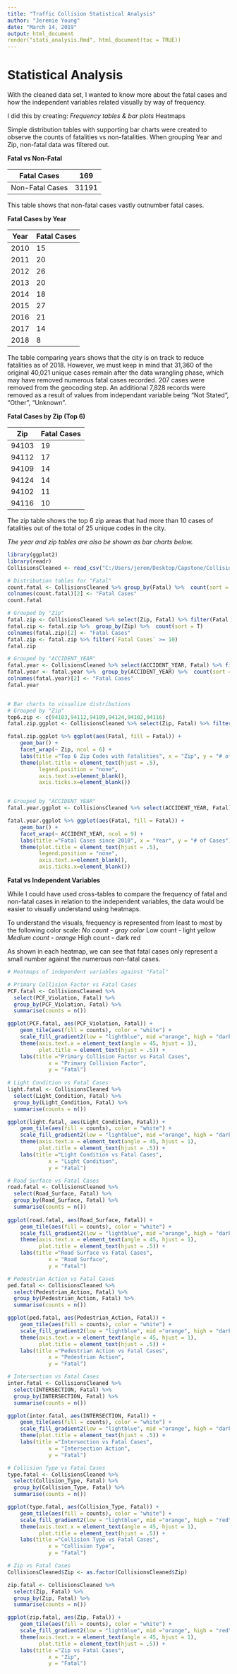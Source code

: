 ---
title: "Traffic Collision Statistical Analysis"
author: "Jeremie Young"
date: "March 14, 2019"
output: html_document
render("stats_analysis.Rmd", html_document(toc = TRUE))
---

# Statistical Analysis

With the cleaned data set, I wanted to know more about the fatal cases and how the independent variables related visually by way of frequency.

I did this by creating:
*Frequency tables & bar plots
*Heatmaps 

Simple distribution tables with supporting bar charts were created to observe the counts of fatalities vs non-fatalities. When grouping Year and Zip, non-fatal data was filtered out.


**Fatal vs Non-Fatal**

Fatal Cases     | 169
----------------|------
Non-Fatal Cases | 31191

This table shows that non-fatal cases vastly outnumber fatal cases. 


**Fatal Cases by Year**

Year  | Fatal Cases
------|------------
2010  |    15
2011  |    20
2012  |    26
2013  |    20
2014  |    18
2015  |    27
2016  |    21
2017  |    14
2018  |    8

The table comparing years shows that the city is on track to reduce fatalities as of 2018. However, we must keep in mind that 31,360 of the original 40,021 unique cases remain after the data wrangling phase, which may have removed numerous fatal cases recorded. 207 cases were removed from the geocoding step. An additional 7,828 records were removed as a result of values from independant variable being “Not Stated”, “Other”, “Unknown”.


**Fatal Cases by Zip (Top 6)**

Zip    | Fatal Cases
-------|------------
94103  |    19
94112  |    17
94109  |    14
94124  |    14
94102  |    11
94116  |    10

The zip table shows the top 6 zip areas that had more than 10 cases of fatalities out of the total of 25 unique codes in the city.

*The year and zip tables are also be shown as bar charts below.* 

```{r}
library(ggplot2)
library(readr)
CollisionsCleaned <- read_csv("C:/Users/jerem/Desktop/Capstone/CollisionsCleaned.csv")

# Distribution tables for "Fatal"
count.fatal <- CollisionsCleaned %>% group_by(Fatal) %>%  count(sort = FALSE)
colnames(count.fatal)[2] <- "Fatal Cases"
count.fatal

# Grouped by "Zip"
fatal.zip <- CollisionsCleaned %>% select(Zip, Fatal) %>% filter(Fatal != "Non-Fatal")
fatal.zip <- fatal.zip %>%  group_by(Zip) %>%  count(sort = T)
colnames(fatal.zip)[2] <- "Fatal Cases"
fatal.zip <- fatal.zip %>% filter(`Fatal Cases` >= 10)
fatal.zip

# Grouped by "ACCIDENT_YEAR"
fatal.year <- CollisionsCleaned %>% select(ACCIDENT_YEAR, Fatal) %>% filter(Fatal != "Non-Fatal")
fatal.year <- fatal.year %>%  group_by(ACCIDENT_YEAR) %>%  count(sort = F)
colnames(fatal.year)[2] <- "Fatal Cases"
fatal.year


# Bar charts to visualize distributions
# Grouped by "Zip"
top6.zip <- c(94103,94112,94109,94124,94102,94116)
fatal.zip.ggplot <- CollisionsCleaned %>% select(Zip, Fatal) %>% filter(Fatal != "Non-Fatal" & Zip %in% top6.zip)

fatal.zip.ggplot %>% ggplot(aes(Fatal, fill = Fatal)) +
    geom_bar() + 
    facet_wrap(~ Zip, ncol = 6) +
    labs(title ="Top 6 Zip Codes with Fatalities", x = "Zip", y = "# of Cases") +
    theme(plot.title = element_text(hjust = .5),
          legend.position = "none",
          axis.text.x=element_blank(),
          axis.ticks.x=element_blank())


# Grouped by "ACCIDENT_YEAR"
fatal.year.ggplot <- CollisionsCleaned %>% select(ACCIDENT_YEAR, Fatal) %>% filter(Fatal != "Non-Fatal")

fatal.year.ggplot %>% ggplot(aes(Fatal, fill = Fatal)) +
    geom_bar() + 
    facet_wrap(~ ACCIDENT_YEAR, ncol = 9) +
    labs(title ="Fatal Cases since 2010", x = "Year", y = "# of Cases") +
    theme(plot.title = element_text(hjust = .5),
          legend.position = "none",
          axis.text.x=element_blank(),
          axis.ticks.x=element_blank())
```

**Fatal vs Independent Variables**

While I could have used cross-tables to compare the frequency of fatal and non-fatal cases in relation to the independent variables, the data would be easier to visually understand using heatmaps. 

To understand the visuals, frequency is represented from least to most by the following color scale:
*No count - gray color
*Low count - light yellow
*Medium count - orange
*High count - dark red  

As shown in each heatmap, we can see that fatal cases only represent a small number against the numerous non-fatal cases.

```{r}
# Heatmaps of independent variables against "Fatal"

# Primary Collision Factor vs Fatal Cases
PCF.fatal <- CollisionsCleaned %>% 
  select(PCF_Violation, Fatal) %>% 
  group_by(PCF_Violation, Fatal) %>% 
  summarise(counts = n())

ggplot(PCF.fatal, aes(PCF_Violation, Fatal)) +
    geom_tile(aes(fill = counts), color = "white") +
    scale_fill_gradient2(low = "lightblue", mid ="orange", high = "darkred", midpoint = 3000) +
    theme(axis.text.x = element_text(angle = 45, hjust = 1),
          plot.title = element_text(hjust = .5)) +
    labs(title ="Primary Collision Factor vs Fatal Cases", 
             x = "Primary Collision Factor", 
             y = "Fatal")
  
# Light Condition vs Fatal Cases
light.fatal <- CollisionsCleaned %>% 
  select(Light_Condition, Fatal) %>% 
  group_by(Light_Condition, Fatal) %>% 
  summarise(counts = n())

ggplot(light.fatal, aes(Light_Condition, Fatal)) +
    geom_tile(aes(fill = counts), color = "white") +
    scale_fill_gradient2(low = "lightblue", mid ="orange", high = "darkred", midpoint = 5000) +
    theme(axis.text.x = element_text(angle = 45, hjust = 1),
          plot.title = element_text(hjust = .5)) +
    labs(title ="Light Condition vs Fatal Cases", 
             x = "Light Condition", 
             y = "Fatal")

# Road Surface vs Fatal Cases
road.fatal <- CollisionsCleaned %>% 
  select(Road_Surface, Fatal) %>% 
  group_by(Road_Surface, Fatal) %>% 
  summarise(counts = n())
  
ggplot(road.fatal, aes(Road_Surface, Fatal)) +
    geom_tile(aes(fill = counts), color = "white") +
    scale_fill_gradient2(low = "lightblue", mid ="orange", high = "darkred", midpoint = 7500) +
    theme(axis.text.x = element_text(angle = 45, hjust = 1),
          plot.title = element_text(hjust = .5)) +
    labs(title ="Road Surface vs Fatal Cases", 
             x = "Road Surface", 
             y = "Fatal")

# Pedestrian Action vs Fatal Cases
ped.fatal <- CollisionsCleaned %>% 
  select(Pedestrian_Action, Fatal) %>% 
  group_by(Pedestrian_Action, Fatal) %>% 
  summarise(counts = n())

ggplot(ped.fatal, aes(Pedestrian_Action, Fatal)) +
    geom_tile(aes(fill = counts), color = "white") +
    scale_fill_gradient2(low = "lightblue", mid ="orange", high = "darkred", midpoint = 10000) +
    theme(axis.text.x = element_text(angle = 45, hjust = 1),
          plot.title = element_text(hjust = .5)) +
    labs(title ="Pedestrian Action vs Fatal Cases", 
             x = "Pedestrian Action", 
             y = "Fatal")

# Intersection vs Fatal Cases
inter.fatal <- CollisionsCleaned %>% 
  select(INTERSECTION, Fatal) %>% 
  group_by(INTERSECTION, Fatal) %>% 
  summarise(counts = n())

ggplot(inter.fatal, aes(INTERSECTION, Fatal)) +
    geom_tile(aes(fill = counts), color = "white") +
    scale_fill_gradient2(low = "lightblue", mid ="orange", high = "darkred", midpoint = 5000) +
    theme(plot.title = element_text(hjust = .5)) +
    labs(title ="Intersection vs Fatal Cases", 
             x = "Intersection Action", 
             y = "Fatal")

# Collision Type vs Fatal Cases
type.fatal <- CollisionsCleaned %>% 
  select(Collision_Type, Fatal) %>% 
  group_by(Collision_Type, Fatal) %>% 
  summarise(counts = n())

ggplot(type.fatal, aes(Collision_Type, Fatal)) +
    geom_tile(aes(fill = counts), color = "white") +
    scale_fill_gradient2(low = "lightblue", mid ="orange", high = "red", midpoint = 2500) +
    theme(axis.text.x = element_text(angle = 45, hjust = 1),
          plot.title = element_text(hjust = .5)) +
    labs(title ="Collision Type vs Fatal Cases", 
             x = "Collision Type", 
             y = "Fatal") 

# Zip vs Fatal Cases
CollisionsCleaned$Zip <- as.factor(CollisionsCleaned$Zip)

zip.fatal <- CollisionsCleaned %>% 
  select(Zip, Fatal) %>% 
  group_by(Zip, Fatal) %>% 
  summarise(counts = n())

ggplot(zip.fatal, aes(Zip, Fatal)) +
    geom_tile(aes(fill = counts), color = "white") +
    scale_fill_gradient2(low = "lightblue", mid ="orange", high = "red", midpoint = 1000) +
    theme(axis.text.x = element_text(angle = 45, hjust = 1),
          plot.title = element_text(hjust = .5)) +
    labs(title ="Zip vs Fatal Cases", 
             x = "Zip", 
             y = "Fatal")
```

